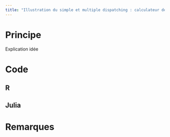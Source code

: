 ```yaml
---
title: "Illustration du simple et multiple dispatching : calculateur de dérivées"
---
```

# Principe
Explication idée

# Code

## R


## Julia


# Remarques
